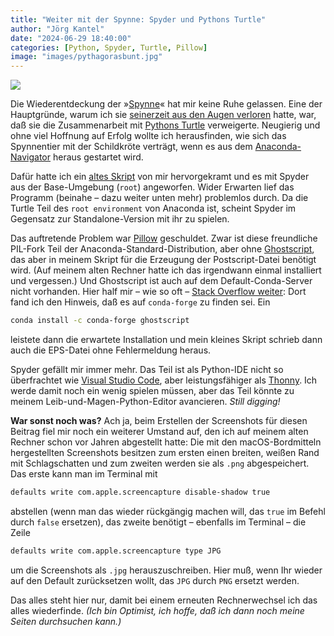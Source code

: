 ```yaml
---
title: "Weiter mit der Spynne: Spyder und Pythons Turtle"
author: "Jörg Kantel"
date: "2024-06-29 18:40:00"
categories: [Python, Spyder, Turtle, Pillow]
image: "images/pythagorasbunt.jpg"
---
```


[![](images/pythagorasbunt-b.jpg)](https://www.flickr.com/photos/schockwellenreiter/53824041384/)

Die Wiederentdeckung der »[Spynne](http://cognitiones.kantel-chaos-team.de/programmierung/python/spyder.html)« hat mir keine Ruhe gelassen. Eine der Hauptgründe, warum ich sie [seinerzeit aus den Augen verloren](https://kantel.github.io/posts/2023042001_pillow_tutorial/) hatte, war, daß sie die Zusammenarbeit mit [Pythons Turtle](http://cognitiones.kantel-chaos-team.de/programmierung/python/turtlepython.html) verweigerte. Neugierig und ohne viel Hoffnung auf Erfolg wollte ich herausfinden, wie sich das Spynnentier mit der Schildkröte verträgt, wenn es aus dem [Anaconda-Navigator](http://cognitiones.kantel-chaos-team.de/programmierung/python/anaconda.html) heraus gestartet wird.

Dafür hatte ich ein [altes Skript](https://kantel.github.io/posts/2023072901_save_turtle_as_eps/) von mir hervorgekramt und es mit Spyder aus der Base-Umgebung (`root`) angeworfen. Wider Erwarten lief das Programm (beinahe -- dazu weiter unten mehr) problemlos durch. Da die Turtle Teil des `root environment` von Anaconda ist, scheint Spyder im Gegensatz zur Standalone-Version mit ihr zu spielen.

Das auftretende Problem war [Pillow](http://cognitiones.kantel-chaos-team.de/programmierung/python/pillow.html) geschuldet. Zwar ist diese freundliche PIL-Fork Teil der Anaconda-Standard-Distribution, aber ohne [Ghostscript](https://www.ghostscript.com/), das aber in meinem Skript für die Erzeugung der Postscript-Datei benötigt wird. (Auf meinem alten Rechner hatte ich das irgendwann einmal installiert und vergessen.) Und Ghostscript ist auch auf dem Default-Conda-Server nicht vorhanden. Hier half mir -- wie so oft -- [Stack Overflow weiter](https://stackoverflow.com/questions/6848903/python-ghostscript-runtimeerror-can-not-find-ghostscript-library-libgs?rq=3): Dort fand ich den Hinweis, daß es auf `conda-forge` zu finden sei. Ein

~~~bash
conda install -c conda-forge ghostscript
~~~

leistete dann die erwartete Installation und mein kleines Skript schrieb dann auch die EPS-Datei ohne Fehlermeldung heraus.

Spyder gefällt mir immer mehr. Das Teil ist als Python-IDE nicht so überfrachtet wie [Visual Studio Code](http://cognitiones.kantel-chaos-team.de/produktivitaet/visualstudiocode.html), aber leistungsfähiger als [Thonny](http://cognitiones.kantel-chaos-team.de/programmierung/python/thonny.html). Ich werde damit noch ein wenig spielen müssen, aber das Teil könnte zu meinem Leib-und-Magen-Python-Editor avancieren. *Still digging!*

**War sonst noch was?** Ach ja, beim Erstellen der Screenshots für diesen Beitrag fiel mir noch ein weiterer Umstand auf, den ich auf meinem alten Rechner schon vor Jahren abgestellt hatte: Die mit den macOS-Bordmitteln hergestellten Screenshots besitzen zum ersten einen breiten, weißen Rand mit Schlagschatten und zum zweiten werden sie als `.png` abgespeichert. Das erste kann man im Terminal mit

~~~bash
defaults write com.apple.screencapture disable-shadow true
~~~

abstellen (wenn man das wieder rückgängig machen will, das `true` im Befehl durch `false` ersetzen), das zweite benötigt -- ebenfalls im Terminal -- die Zeile 

~~~bash
defaults write com.apple.screencapture type JPG 
~~~

um die Screenshots als `.jpg` herauszuschreiben. Hier muß, wenn Ihr wieder auf den Default zurücksetzen wollt, das `JPG` durch `PNG` ersetzt werden.

Das alles steht hier nur, damit bei einem erneuten Rechnerwechsel ich das alles wiederfinde. *(Ich bin Optimist, ich hoffe, daß ich dann noch meine Seiten durchsuchen kann.)*